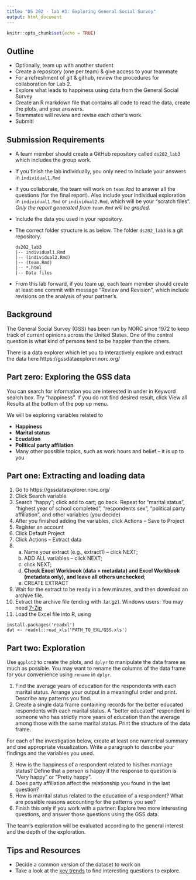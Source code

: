 ```yaml
---
title: "DS 202 - lab #3: Exploring General Social Survey"
output: html_document
---
```


```r
knitr::opts_chunk$set(echo = TRUE)
```

## Outline

- Optionally, team up with another student
- Create a repository (one per team) & give access to your teammate
- For a refreshment of git & github, review the procedures for collaboration for Lab 2.
- Explore what leads to happiness using data from the General Social Survey
- Create an R markdown file that contains all code to read the data, create the plots, and your answers.
- Teammates will review and revise each other's work.
- Submit!


## Submission Requirements

- A team member should create a GitHub repository called `ds202_lab3` which includes the group work.
- If you finish the lab individually, you only need to include your answers in `individual1.Rmd`
- If you collaborate, the team will work on `team.Rmd` to answer all the questions (for the final report). Also include your individual exploration in `individual1.Rmd` or `individual2.Rmd`, which will be your "scratch files". *Only the report generated from `team.Rmd` will be graded.*
- Include the data you used in your repository.
- The correct folder structure is as below. The folder `ds202_lab3` is a git repository.

    ```
    ds202_lab3
    |-- individual1.Rmd
    |-- (individual2.Rmd)
    |-- (team.Rmd)
    |-- *.html
    |-- Data files
    ```
- From this lab forward, if you team up, each team member should create at least one commit with message "Review and Revision", which include revisions on the analysis of your partner's.

## Background

The General Social Survey (GSS) has been run by NORC since 1972 to keep track of current opinions across the United States. One of the central question is what kind of persons tend to be happier than the others.

There is a data explorer which let you to interactively explore and extract the data here https://gssdataexplorer.norc.org/

## Part zero: Exploring the GSS data

You can search for information you are interested in under in Keyword search box. Try "happiness". If you do not find desired result, click View all Results at the bottom of the pop up menu. 
<!-- Discuss on the interesting findings within your study group. -->

We will be exploring variables related to 

- **Happiness**
- **Marital status**
- **Ecudation**
- **Political party affilation**
- Many other possible topics, such as work hours and belief -- it is up to you

## Part one: Extracting and loading data

1. Go to https://gssdataexplorer.norc.org/
2. Click Search variable
3. Search "happy"; click add to cart; go back. Repeat for "marital status", "highest year of school completed", "respondents sex", "political party affiliation", and other variables (you decide)
4. After you finished adding the variables, click Actions -- Save to Project
5. Register an account
6. Click Default Project
7. Click Actions -- Extract data
8.  a. Name your extract (e.g., extract1) -- click NEXT; 
    b. ADD ALL variables -- click NEXT; 
    c. click NEXT; 
    d. **Check Excel Workbook (data + metadata) and  Excel Workbook (metadata only), and leave all others unchecked**; 
    e. CREATE EXTRACT
9. Wait for the extract to be ready in a few minutes, and then download an archive file. 
10. Extract the archive file (ending with .tar.gz). Windows users: You may need [7-Zip](https://www.7-zip.org/)
11. Load the Excel file into R, using 
  ```
  install.packages('readxl')
  dat <- readxl::read_xls('PATH_TO_EXL/GSS.xls')
  ```

## Part two: Exploration

Use `ggplot2` to create the plots, and `dplyr` to manipulate the data frame as much as possible.  You may want to rename the columns of the data frame for your convenience using `rename` in `dplyr`.

1. Find the average years of education for the respondents with each marital status. Arrange your output in a meaningful order and print. Describe any patterns you find.
2. Create a single data frame containing records for the better educated respondents with each marital status. A "better educated" respondent is someone who has strictly more years of education than the average among those with the same marital status. Print the structure of the data frame.

  For each of the investigation below, create at least one numerical summary and one appropriate visualization. Write a paragraph to describe your findings and the variables you used.

3. How is the happiness of a respondent related to his/her marriage status? Define that a person is happy if the response to question is "Very happy" or "Pretty happy".
4. Does party affiliation affect the relationship you found in the last question?
5. How is marrital status related to the education of a respondent? What are possible reasons accounting for the patterns you see?
6. Finish this only if you work with a partner: Explore two more interesting questions, and answer those questions using the GSS data. 

The team's exploration will be evaluated according to the  general interest and the depth of the exploration.

## Tips and Resources 
- Decide a common version of the dataset to work on
- Take a look at the [key trends](https://gssdataexplorer.norc.org/trends) to find interesting questions to explore. 
<!-- - The package `classdata` also contains a small extraction of the opinion data, called `happy`. You can play around with it to familiarize yourself with the structure of the data. However, *since this is an incomplete collection, your final answer must be based on the data extracted from the data explorer.*  -->

